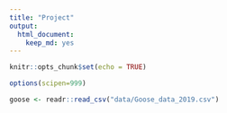 ```yaml
---
title: "Project"
output: 
  html_document: 
    keep_md: yes
---
```


```r
knitr::opts_chunk$set(echo = TRUE)
```
```r
options(scipen=999)
```
```r
goose <- readr::read_csv("data/Goose_data_2019.csv")
```

